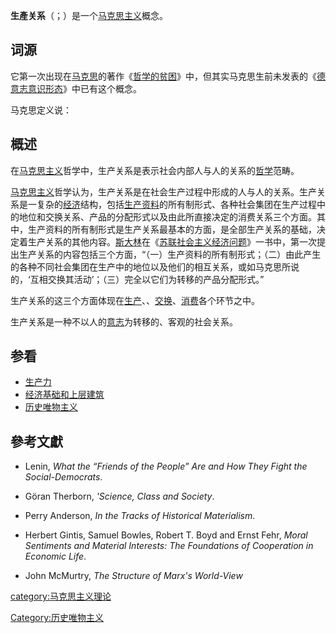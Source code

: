 '''生產关系'''（{{lang-de|Produktionsverhältnisse}}；{{lang-en|Relations of production}}）是一个[[马克思主义|马克思主义]]概念。

==词源==
它第一次出现在[[马克思|马克思]]的著作《[[哲学的贫困|哲学的贫困]]》中，但其实马克思生前未发表的《[[德意志意识形态|德意志意识形态]]》中已有这个概念。

马克思定义说：{{quote|各个人借以进行生产的社会关系，即社会生产关系，是随着物质生产资料、生产力的变化和发展而变化和改变的。生产关系总合起来就构成为所谓社会关系，构成为所谓社会，并且是构成为一个处于一定历史发展阶段上的社会，具有独特的特征的社会。}}

==概述==
在[[马克思主义|马克思主义]]哲学中，生产关系是表示社会内部人与人的关系的[[哲学|哲学]]范畴。

[[马克思主义|马克思主义]]哲学认为，生产关系是在社会生产过程中形成的人与人的关系。生产关系是一复杂的[[经济|经济]]结构，包括[[生产资料|生产资料]]的所有制形式、各种社会集团在生产过程中的地位和交换关系、产品的分配形式以及由此所直接决定的消费关系三个方面。其中，生产资料的所有制形式是生产关系最基本的方面，是全部生产关系的基础，决定着生产关系的其他内容。[[斯大林|斯大林]]在《[[苏联社会主义经济问题|苏联社会主义经济问题]]》一书中，第一次提出生产关系的内容包括三个方面，“（一）生产资料的所有制形式；（二）由此产生的各种不同社会集团在生产中的地位以及他们的相互关系，或如马克思所说的，‘互相交换其活动’；（三）完全以它们为转移的产品分配形式。”

生产关系的这三个方面体现在[[生产|生产]]、{{en-link|分配|Distribution (economics)}}、[[交换|交换]]、[[消费|消费]]各个环节之中。

生产关系是一种不以人的[[意志|意志]]为转移的、客观的社会关系。

==参看==
{{Portal|社會學}}
*[[生产力|生产力]]
*[[经济基础和上层建筑|经济基础和上层建筑]]
*[[历史唯物主义|历史唯物主义]]

==參考文獻==
{{reflist}}
*Lenin, ''What the “Friends of the People” Are and How They Fight the Social-Democrats''.

*Göran Therborn, '''Science, Class and Society''.

*Perry Anderson, ''In the Tracks of Historical Materialism''.

*Herbert Gintis, Samuel Bowles, Robert T. Boyd and Ernst Fehr, ''Moral Sentiments and Material Interests: The Foundations of Cooperation in Economic Life''.

*John McMurtry, ''The Structure of Marx's World-View''

[[category:马克思主义理论|category:马克思主义理论]]
[[Category:历史唯物主义|Category:历史唯物主义]]